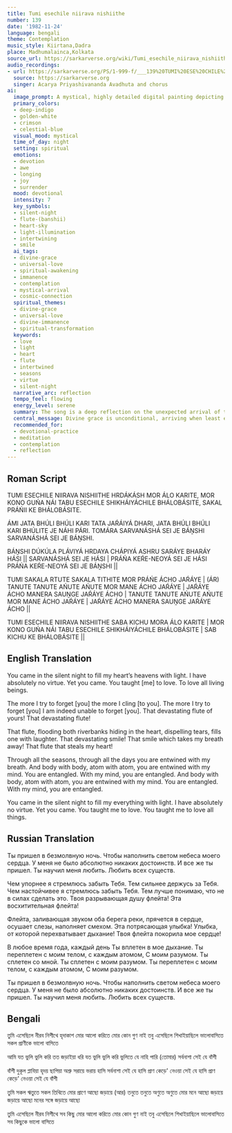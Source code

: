 ```yaml
---
title: Tumi esechile niirava nishiithe
number: 139
date: '1982-11-24'
language: bengali
theme: Contemplation
music_style: Kiirtana,Dadra
place: Madhumalainca,Kolkata
source_url: https://sarkarverse.org/wiki/Tumi_esechile_niirava_nishiithe
audio_recordings:
- url: https://sarkarverse.org/PS/1-999-f/___139%20TUMI%20ESE%20CHILE%20NIIRAVA%20NISHIITHE.mp3
  source: https://sarkarverse.org
  singer: Acarya Priyashivananda Avadhuta and chorus
ai:
  image_prompt: A mystical, highly detailed digital painting depicting a deep indigo night sky merging into the celestial space of a human heart (Hrdakash). A soft, golden-white light emanates from the center, where a subtle, enigmatic figure plays a flute. The sound waves are visualized as swirling lines of luminous, crimson and celestial-blue energy, intertwining with the silhouette of the recipient, symbolizing the eternal and inescapable connection woven into every atom.
  primary_colors:
  - deep-indigo
  - golden-white
  - crimson
  - celestial-blue
  visual_mood: mystical
  time_of_day: night
  setting: spiritual
  emotions:
  - devotion
  - awe
  - longing
  - joy
  - surrender
  mood: devotional
  intensity: 7
  key_symbols:
  - silent-night
  - flute-(banshii)
  - heart-sky
  - light-illumination
  - intertwining
  - smile
  ai_tags:
  - divine-grace
  - universal-love
  - spiritual-awakening
  - immanence
  - contemplation
  - mystical-arrival
  - cosmic-connection
  spiritual_themes:
  - divine-grace
  - universal-love
  - divine-immanence
  - spiritual-transformation
  keywords:
  - love
  - light
  - heart
  - flute
  - intertwined
  - seasons
  - virtue
  - silent-night
  narrative_arc: reflection
  tempo_feel: flowing
  energy_level: serene
  summary: The song is a deep reflection on the unexpected arrival of the Divine in the seeker's life during their darkest, 'virtue-less' moments, illuminating their heart-sky and teaching them universal love. The speaker expresses the overwhelming, inescapable presence of this love, symbolized by the Divine's 'breathtaking' smile and flute, which is interwoven with every aspect of their physical and mental existence, across all time and seasons.
  central_message: Divine grace is unconditional, arriving when least expected to teach universal love, and this divine presence is eternally and intimately intertwined with the core of one's being.
  recommended_for:
  - devotional-practice
  - meditation
  - contemplation
  - reflection
---
```


## Roman Script

TUMI ESECHILE NIIRAVA NISHIITHE
HRDÁKÁSH MOR ÁLO KARITE,
MOR KONO GUŃA NÁI TABU ESECHILE
SHIKHÁIYÁCHILE BHÁLOBÁSITE,
SAKAL PRÁŃII KE BHÁLOBÁSITE.

ÁMI JATA BHÚLI BHÚLI KARI
TATA JAŔÁIYÁ DHARI,
JATA BHÚLI BHÚLI KARI
BHÚLITE JE NÁHI PÁRI.
TOMÁRA SARVANÁSHÁ SEI JE BÁṊSHI
SARVANÁSHÁ SEI JE BÁṊSHI.

BÁṊSHI DÚKÚLA PLÁVIYÁ HRDAYA CHÁPIYÁ
ASHRU SARÁYE BHARÁY HÁSI ||
SARVANÁSHÁ SEI JE HÁSI |
PRÁŃA KEŔE-NEOYÁ SEI JE HÁSI
PRÁŃA KEŔE-NEOYÁ SEI JE BÁṊSHI ||

TUMI SAKALA RTUTE SAKALA TITHITE
MOR PRÁŃE ÁCHO JAŔÁYE |
(ÁR) TANUTE TANUTE AŃUTE AŃUTE
MOR MANE ÁCHO JAŔÁYE |
JAŔÁYE ÁCHO
MANERA SAUṊGE JAŔÁYE ÁCHO |
TANUTE TANUTE AŃUTE AŃUTE
MOR MANE ÁCHO JAŔÁYE |
JAŔÁYE ÁCHO
MANERA SAUṊGE JAŔÁYE ÁCHO ||

TUMI ESECHILE NIIRAVA NISHIITHE
SABA KICHU MORA ÁLO KARITE |
MOR KONO GUŃA NÁI TABU ESECHILE
SHIKHÁIYÁCHILE BHÁLOBÁSITE |
SAB KICHU KE BHÁLOBÁSITE ||

## English Translation

You came in the silent night
to fill my heart’s heavens with light.
I have absolutely no virtue. Yet you came.
You taught [me] to love.
To love all living beings.

The more I try to forget [you]
the more I cling [to you].
The more I try to forget [you]
I am indeed unable to forget [you].
That devastating flute of yours!
That devastating flute!

That flute, flooding both riverbanks hiding in the heart,
dispelling tears, fills one with laughter.
That devastating smile!
That smile which takes my breath away!
That flute that steals my heart!

Through all the seasons, through all the days
you are entwined with my breath.
And body with body, atom with atom,
you are entwined with my mind.
You are entangled.
With my mind, you are entangled.
And body with body, atom with atom,
you are entwined with my mind.
You are entangled.
With my mind, you are entangled.

You came in the silent night
to fill my everything with light.
I have absolutely no virtue. Yet you came.
You taught me to love.
You taught me to love all things.

## Russian Translation

Ты пришел в безмолвную ночь.
Чтобы наполнить светом небеса моего сердца.
У меня не было абсолютно никаких достоинств.
И все же ты пришел.
Ты научил меня любить.
Любить всех существ.

Чем упорнее я стремлюсь забыть Тебя.
Тем сильнее держусь за Тебя.
Чем настойчивее я стремлюсь забыть Тебя.
Тем лучше понимаю, что не в силах сделать это.
Твоя разрывающая душу флейта!
Эта восхитительная флейта!

Флейта, заливающая звуком оба берега реки,
прячется в сердце,
осушает слезы, наполняет смехом.
Эта потрясающая улыбка!
Улыбка, от которой перехватывает дыхание!
Твоя флейта покорила мое сердце!

В любое время года, каждый день
Ты вплетен в мое дыхание.
Ты переплетен с моим телом, с каждым атомом,
С моим разумом.
Ты сплетен со мной.
Ты сплетен с моим разумом.
Ты переплетен с моим телом, с каждым атомом,
С моим разумом.

Ты пришел в безмолвную ночь.
Чтобы наполнить светом небеса моего сердца.
У меня не было абсолютно никаких достоинств.
И все же ты пришел.
Ты научил меня любить.
Любить всех существ.

## Bengali

তুমি এসেছিলে নীরব নিশীথে 
হৃদাকাশ মোর আলো করিতে
মোর কোন গুণ নাই তবু এসেছিলে
শিখাইয়াছিলে ভালোবাসিতে
সকল প্রাণীকে ভালো বাসিতে

আমি যত ভুলি ভুলি করি 
তত জড়াইয়া ধরি
যত ভুলি ভুলি করি 
ভুলিতে যে নাহি পারি
(তোমার) সর্বনাশা সেই যে বাঁশী

বাঁশী দুকূল প্লাবিয়া হৃদয় ছাপিয়া 
অশ্রু সরায়ে ভরায় হাসি
সর্বনাশা সেই যে হাসি 
প্রাণ কেড়ে' নেওয়া সেই যে হাসি
প্রাণ কেড়ে' নেওয়া সেই যে বাঁশী

তুমি সকল ঋতুতে সকল তিথিতে 
মোর প্রাণে আছো জড়ায়ে
(আর) তনুতে তনুতে অণুতে অণুতে 
মোর মনে আছো জড়ায়ে
জড়ায়ে আছো 
মনের সঙ্গে জড়ায়ে আছো

তুমি এসেছিলে নীরব নিশীথে 
সব কিছু মোর আলো করিতে
মোর কোন গুণ নাই তবু এসেছিলে 
শিখাইয়াছিলে ভালোবাসিতে
সব কিছুকে ভালো বাসিতে

